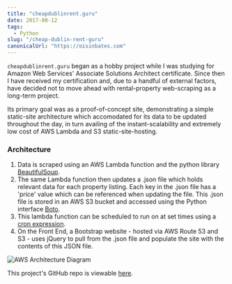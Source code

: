 ```yaml
---
title: "cheapdublinrent.guru"
date: 2017-08-12
tags:
  - Python
slug: "/cheap-dublin-rent-guru"
canonicalUrl: "https://oisinbates.com"
---
```


`cheapdublinrent.guru` began as a hobby project while I was studying for Amazon Web Services' Associate Solutions Architect certificate. Since then I have received my certification and, due to a handful of external factors, have decided not to move ahead with rental-property web-scraping as a long-term project.

Its primary goal was as a proof-of-concept site, demonstrating a simple static-site architecture which accomodated for its data to be updated throughout the day, in turn availing of the instant-scalability and extremely low cost of AWS Lambda and S3 static-site-hosting.

### Architecture

1. Data is scraped using an AWS Lambda function and the python library [BeautifulSoup](https://www.crummy.com/software/BeautifulSoup/bs4/doc/).
2. The same Lambda function then updates a .json file which holds relevant data for each property listing. Each key in the .json file has a 'price' value which can be referenced when updating the file. This .json file is stored in an AWS S3 bucket and accessed using the Python interface [Boto](https://boto3.readthedocs.io/en/latest/).
3. This lambda function can be scheduled to run on at set times using a [cron expression](https://docs.aws.amazon.com/lambda/latest/dg/services-cloudwatchevents.html).
4. On the Front End, a Bootstrap website - hosted via AWS Route 53 and S3 - uses jQuery to pull from the .json file and populate the site with the contents of this JSON file.

![AWS Architecture Diagram](./aws_architecture_diagram.png)

This project's GitHub repo is viewable [here](https://github.com/oisinBates/serverless_aws_property_scraper_project).